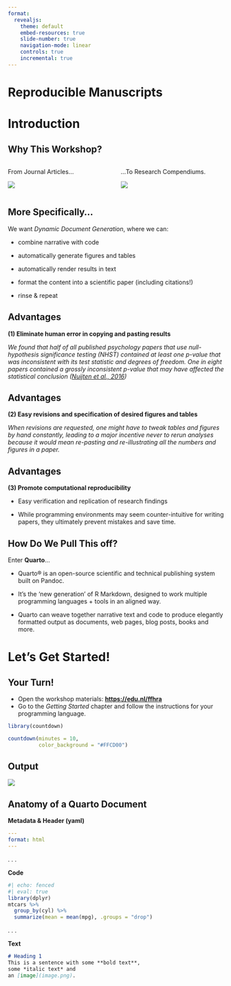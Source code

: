 ```yaml
---
format:
  revealjs:
    theme: default
    embed-resources: true
    slide-number: true
    navigation-mode: linear
    controls: true
    incremental: true
---
```


# Reproducible Manuscripts {background-color="#FFCD00"}

# Introduction

## Why This Workshop?

::: columns
::: {.column width="50%"}

From Journal Articles...

![](https://d13i5xhouzkrd.cloudfront.net/154580739552/previews/article-1.png)

:::
::: {.column width="50%" .fragment}

...To Research Compendiums.

![](https://the-turing-way.netlify.app/_images/research-compendium.svg)
:::
:::

## More Specifically...

We want _Dynamic Document Generation_, where we can:

- combine narrative with code

- automatically generate figures and tables

- automatically render results in text

- format the content into a scientific paper (including citations!)

- rinse & repeat

## Advantages

**(1) Eliminate human error in copying and pasting results**

_We found that half of all published psychology papers that use null-hypothesis significance testing (NHST) contained at least one p-value that was inconsistent with its test statistic and degrees of freedom. One in eight papers contained a grossly inconsistent p-value that may have affected the statistical conclusion_
_([Nuijten et al., 2016](https://doi.org/10.3758/s13428-015-0664-2))_

## Advantages

**(2) Easy revisions and specification of desired figures and tables**

_When revisions are requested, one might have to tweak tables and figures by hand constantly, leading to a major incentive never to rerun analyses because it would mean re-pasting and re-illustrating all the numbers and figures in a paper._

## Advantages

**(3) Promote computational reproducibility **

- Easy verification and replication of research findings

- While programming environments may seem counter-intuitive for writing papers, they ultimately prevent mistakes and save time.

## How Do We Pull This off?

Enter **Quarto**...

- Quarto® is an open-source scientific and technical publishing system built on Pandoc.

- It's the 'new generation' of R Markdown, designed to work multiple programming languages + tools in an aligned way.

- Quarto can weave together narrative text and code to produce elegantly formatted output as documents, web pages, blog posts, books and more.

# Let's Get Started!

## Your Turn!

- Open the workshop materials: **[https://edu.nl/ffhra](https://edu.nl/ffhra)**
- Go to the _Getting Started_ chapter and follow the instructions for your programming language.

```r
library(countdown)

countdown(minutes = 10,
          color_background = "#FFCD00")
```


## Output

![](../images/quarto-default-template.PNG)

## Anatomy of a Quarto Document { .scrollable}

**Metadata & Header (yaml)**

``` yaml
---
format: html
---
```

. . .

**Code**

```r
#| echo: fenced
#| eval: true
library(dplyr)
mtcars %>% 
  group_by(cyl) %>%
  summarize(mean = mean(mpg), .groups = "drop")
```
. . .

**Text**

``` markdown
# Heading 1
This is a sentence with some **bold text**, 
some *italic text* and 
an [image](image.png).
```
